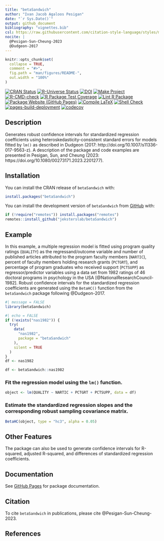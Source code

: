 ```yaml
---
title: "betaSandwich"
author: "Ivan Jacob Agaloos Pesigan"
date: "`r Sys.Date()`"
output: github_document
bibliography: "vignettes.bib"
csl: https://raw.githubusercontent.com/citation-style-language/styles/master/apa.csl
nocite: |
  @Pesigan-Sun-Cheung-2023
  @Dudgeon-2017
---
```


<!-- README.md is generated from README.Rmd. Please edit that file -->

```r
knitr::opts_chunk$set(
  collapse = TRUE,
  comment = "#>",
  fig.path = "man/figures/README-",
  out.width = "100%"
)
```

<!-- badges: start -->
[![CRAN Status](https://www.r-pkg.org/badges/version/betaSandwich)](https://cran.r-project.org/package=betaSandwich)
[![R-Universe Status](https://jeksterslab.r-universe.dev/badges/betaSandwich)](https://jeksterslab.r-universe.dev)
[![DOI](https://zenodo.org/badge/DOI/10.1080/00273171.2023.2201277.svg)](https://doi.org/10.1080/00273171.2023.2201277)
[![Make Project](https://github.com/jeksterslab/betaSandwich/actions/workflows/make.yml/badge.svg)](https://github.com/jeksterslab/betaSandwich/actions/workflows/make.yml)
[![R-CMD-check](https://github.com/jeksterslab/betaSandwich/actions/workflows/check-full.yml/badge.svg)](https://github.com/jeksterslab/betaSandwich/actions/workflows/check-full.yml)
[![R Package Test Coverage](https://github.com/jeksterslab/betaSandwich/actions/workflows/test-coverage.yml/badge.svg)](https://github.com/jeksterslab/betaSandwich/actions/workflows/test-coverage.yml)
[![Lint R Package](https://github.com/jeksterslab/betaSandwich/actions/workflows/lint.yml/badge.svg)](https://github.com/jeksterslab/betaSandwich/actions/workflows/lint.yml)
[![Package Website (GitHub Pages)](https://github.com/jeksterslab/betaSandwich/actions/workflows/pkgdown-gh-pages.yml/badge.svg)](https://github.com/jeksterslab/betaSandwich/actions/workflows/pkgdown-gh-pages.yml)
[![Compile LaTeX](https://github.com/jeksterslab/betaSandwich/actions/workflows/latex.yml/badge.svg)](https://github.com/jeksterslab/betaSandwich/actions/workflows/latex.yml)
[![Shell Check](https://github.com/jeksterslab/betaSandwich/actions/workflows/shellcheck.yml/badge.svg)](https://github.com/jeksterslab/betaSandwich/actions/workflows/shellcheck.yml)
[![pages-build-deployment](https://github.com/jeksterslab/betaSandwich/actions/workflows/pages/pages-build-deployment/badge.svg)](https://github.com/jeksterslab/betaSandwich/actions/workflows/pages/pages-build-deployment)
[![codecov](https://codecov.io/gh/jeksterslab/betaSandwich/branch/main/graph/badge.svg?token=KVLUET3DJ6)](https://codecov.io/gh/jeksterslab/betaSandwich)
<!-- badges: end -->

## Description

Generates robust confidence intervals for standardized regression coefficients
using heteroskedasticity-consistent standard errors for models fitted by `lm()`
as described in Dudgeon (2017: http://doi.org/10.1007/s11336-017-9563-z).
A description of the package and code examples
are presented in Pesigan, Sun, and Cheung (2023: https://doi.org/10.1080/00273171.2023.2201277).

## Installation

You can install the CRAN release of `betaSandwich` with:

```r
install.packages("betaSandwich")
```

You can install the development version of `betaSandwich` from
[GitHub](https://github.com/jeksterslab/betaSandwich) with:

```r
if (!require("remotes")) install.packages("remotes")
remotes::install_github("jeksterslab/betaSandwich")
```

## Example

In this example, a multiple regression model is fitted
using program quality ratings (`QUALITY`) as the regressand/outcome variable
and number of published articles attributed to the program faculty members (`NARTIC`),
percent of faculty members holding research grants (`PCTGRT`), and
percentage of program graduates who received support (`PCTSUPP`) as regressor/predictor variables
using a data set from 1982 ratings of 46 doctoral programs in psychology in the USA [@NationalResearchCouncil-1982].
Robust confidence intervals for the standardized regression coefficients are generated
using the `BetaHC()` function from the `betaSandwich` package following @Dudgeon-2017.

```r
#| message = FALSE
library(betaSandwich)
```

```r
#| echo = FALSE
if (!exists("nas1982")) {
  try(
    data(
      "nas1982",
      package = "betaSandwich"
    ),
    silent = TRUE
  )
}
df <- nas1982
```

```r
df <- betaSandwich::nas1982
```

### Fit the regression model using the `lm()` function.

```r
object <- lm(QUALITY ~ NARTIC + PCTGRT + PCTSUPP, data = df)
```

### Estimate the standardized regression slopes and the corresponding robust sampling covariance matrix.

```r
BetaHC(object, type = "hc3", alpha = 0.05)
```

## Other Features

The package can also be used to generate confidence intervals for
R-squared,
adjusted R-squared,
and
differences of standardized regression coefficients.

## Documentation

See
[GitHub Pages](https://jeksterslab.github.io/betaSandwich/index.html)
for package documentation.

## Citation

To cite `betaSandwich` in publications, please cite @Pesigan-Sun-Cheung-2023.

## References
